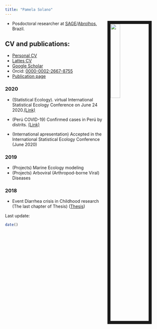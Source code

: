 ```yaml
---
title: "Pamela Solano"
---
```


<link rel="stylesheet" href="styles.css" type="text/css">

<img src="files/PAM.jpg" style="width:25%; border:10px solid; margin-right: 20px" align="right">


- Posdoctoral researcher at [SAGE](http://www.sage.coppe.ufrj.br)/[Abrolhos](http://abrolhos.org), Brazil.

## CV and publications:

- [Personal CV](CV/cv-Pamela.pdf) 
- [Lattes CV](http://lattes.cnpq.br/3521875663611776)
- [Google Scholar](https://scholar.google.com.au/citations?user=La3oKqMAAAAJ&hl=pt-BR)
- Orcid: [0000-0002-2667-8755](https://orcid.org/0000-0002-2667-8755)
- [Publication page](publications.html)

### 2020

- (Statistical Ecology). virtual International Statistical Ecology Conference on June 24 2020.[(Link)](vISEC/)

- (Perú COVID-19) Confirmed cases in Perú by distrits. [(Link)](https://pchiroque.shinyapps.io/perucovid19/)
- (International apresentation) Accepted in the International Statistical Ecology Conference (June 2020) 

### 2019

- (Projects) Marine Ecology modeling
- (Projects) Arboviral (Arthropod-borne Viral) Diseases

### 2018

- Event Diarrhea crisis in Childhood research (The last chapter of Thesis) ([Thesis](http://www.pg.im.ufrj.br/teses/Estatistica/Doutorado/040.pdf))

Last update:
```r
date()
```
